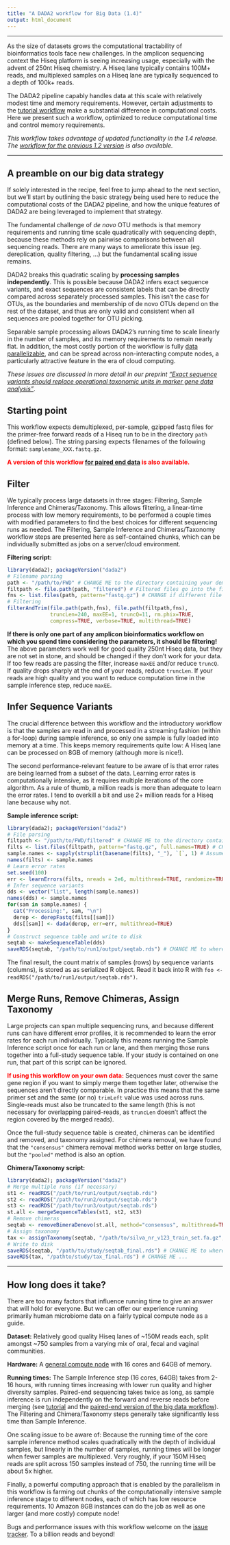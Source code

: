 ```yaml
---
title: "A DADA2 workflow for Big Data (1.4)"
output: html_document
---
```


--------------------------

As the size of datasets grows the computational tractability of bioinformatics tools face new challenges. In the amplicon sequencing context the Hiseq platform is seeing increasing usage, especially with the advent of 250nt Hiseq chemistry. A Hiseq lane typically contains 100M+ reads, and multiplexed samples on a Hiseq lane are typically sequenced to a depth of 100k+ reads.

The DADA2 pipeline capably handles data at this scale with relatively modest time and memory requirements. However, certain adjustments to the [tutorial workflow](tutorial.html) make a substantial difference in computational costs. Here we present such a workflow, optimized to reduce computational time and control memory requirements.

*This workflow takes advantage of updated functionality in the 1.4 release. The [workflow for the previous 1.2 version](big_dada_1_2.html) is also available.*

--------------------------

## A preamble on our big data strategy

If solely interested in the recipe, feel free to jump ahead to the next section, but we'll start by outlining the basic strategy being used here to reduce the computational costs of the DADA2 pipeline, and how the unique features of DADA2 are being leveraged to implement that strategy.

The fundamental challenge of *de novo* OTU methods is that memory requirements and running time scale quadratically with sequencing depth, because these methods rely on pairwise comparisons between all sequencing reads. There are many ways to ameliorate this issue (eg. dereplication, quality filtering, ...) but the fundamental scaling issue remains.

DADA2 breaks this quadratic scaling by **processing samples independently**. This is possible because DADA2 infers exact sequence variants, and exact sequences are consistent labels that can be directly compared across separately processed samples. This isn't the case for OTUs, as the boundaries and membership of de novo OTUs depend on the rest of the dataset, and thus are only valid and consistent when all sequences are pooled together for OTU picking. 

Separable sample processing allows DADA2's running time to scale linearly in the number of samples, and its memory requirements to remain nearly flat. In addition, the most costly portion of the workflow is fully [data parallelizable](https://en.wikipedia.org/wiki/Data_parallelism), and can be spread across non-interacting compute nodes, a particularly attractive feature in the era of cloud computing.

*These issues are discussed in more detail in our preprint ["Exact sequence variants should replace operational taxonomic units in marker gene data analysis"](http://www.biorxiv.org/content/early/2017/03/07/113597)*.

## Starting point

This workflow expects demultiplexed, per-sample, gzipped fastq files for the primer-free forward reads of a Hiseq run to be in the directory `path` (defined below). The string parsing expects filenames of the following format: `samplename_XXX.fastq.gz`.

**<span style="color:red">A version of this workflow [for paired end data](bigdata_paired.html) is also available.**

## Filter

We typically process large datasets in three stages: Filtering, Sample Inference and Chimeras/Taxonomy. This allows filtering, a linear-time process with low memory requirements, to be performed a couple times with modified parameters to find the best choices for different sequencing runs as needed. The Filtering, Sample Inference and Chimeras/Taxonomy workflow steps are presented here as self-contained chunks, which can be individually submitted as jobs on a server/cloud environment.

**Filtering script:**
```r
library(dada2); packageVersion("dada2")
# Filename parsing
path <- "/path/to/FWD" # CHANGE ME to the directory containing your demultiplexed fastq files
filtpath <- file.path(path, "filtered") # Filtered files go into the filtered/ subdirectory
fns <- list.files(path, pattern="fastq.gz") # CHANGE if different file extensions
# Filtering
filterAndTrim(file.path(path,fns), file.path(filtpath,fns), 
              truncLen=240, maxEE=1, truncQ=11, rm.phix=TRUE,
              compress=TRUE, verbose=TRUE, multithread=TRUE)
```

**If there is only one part of any amplicon bioinformatics workflow on which you spend time considering the parameters, it should be filtering!** The above parameters work well for good quality 250nt Hiseq data, but they are not set in stone, and should be changed if they don't work for your data. If too few reads are passing the filter, increase `maxEE` and/or reduce `truncQ`. If quality drops sharply at the end of your reads, reduce `truncLen`. If your reads are high quality and you want to reduce computation time in the sample inference step, reduce `maxEE`.

## Infer Sequence Variants

The crucial difference between this workflow and the introductory workflow is that the samples are read in and processed in a streaming fashion (within a for-loop) during sample inference, so only one sample is fully loaded into memory at a time. This keeps memory requirements quite low: A Hiseq lane can be processed on 8GB of memory (although more is nice!).

The second performance-relevant feature to be aware of is that error rates are being learned from a subset of the data. Learning error rates is computationally intensive, as it requires multiple iterations of the core algorithm. As a rule of thumb, a million reads is more than adequate to learn the error rates. I tend to overkill a bit and use 2+ million reads for a Hiseq lane because why not.

**Sample inference script:**
```r
library(dada2); packageVersion("dada2")
# File parsing
filtpath <- "/path/to/FWD/filtered" # CHANGE ME to the directory containing your filtered fastq files
filts <- list.files(filtpath, pattern="fastq.gz", full.names=TRUE) # CHANGE if different file extensions
sample.names <- sapply(strsplit(basename(filts), "_"), `[`, 1) # Assumes filename = sample_XXX.fastq.gz
names(filts) <- sample.names
# Learn error rates
set.seed(100)
err <- learnErrors(filts, nreads = 2e6, multithread=TRUE, randomize=TRUE)
# Infer sequence variants
dds <- vector("list", length(sample.names))
names(dds) <- sample.names
for(sam in sample.names) {
  cat("Processing:", sam, "\n")
  derep <- derepFastq(filts[[sam]])
  dds[[sam]] <- dada(derep, err=err, multithread=TRUE)
}
# Construct sequence table and write to disk
seqtab <- makeSequenceTable(dds)
saveRDS(seqtab, "/path/to/run1/output/seqtab.rds") # CHANGE ME to where you want sequence table saved
```

The final result, the count matrix of samples (rows) by sequence variants (columns), is stored as as serialized R object. Read it back into R with `foo <- readRDS("/path/to/run1/output/seqtab.rds")`.

## Merge Runs, Remove Chimeras, Assign Taxonomy

Large projects can span multiple sequencing runs, and because different runs can have different error profiles, it is recommended to learn the error rates for each run individually. Typically this means running the Sample Inference script once for each run or lane, and then merging those runs together into a full-study sequence table. If your study is contained on one run, that part of this script can be ignored.

**<span style="color:red">If using this workflow on your own data:</span>** Sequences must cover the same gene region if you want to simply merge them together later, otherwise the sequences aren't directly comparable. In practice this means that the same primer set and the same (or no) `trimLeft` value was used across runs. Single-reads must also be truncated to the same length (this is not necessary for overlapping paired-reads, as `truncLen` doesn't affect the region covered by the merged reads).

Once the full-study sequence table is created, chimeras can be identified and removed, and taxonomy assigned. For chimera removal, we have found that the `"consensus"` chimera removal method works better on large studies, but the `"pooled"` method is also an option.

**Chimera/Taxonomy script:**
```r
library(dada2); packageVersion("dada2")
# Merge multiple runs (if necessary)
st1 <- readRDS("/path/to/run1/output/seqtab.rds")
st2 <- readRDS("/path/to/run2/output/seqtab.rds")
st3 <- readRDS("/path/to/run3/output/seqtab.rds")
st.all <- mergeSequenceTables(st1, st2, st3)
# Remove chimeras
seqtab <- removeBimeraDenovo(st.all, method="consensus", multithread=TRUE)
# Assign taxonomy
tax <- assignTaxonomy(seqtab, "/path/to/silva_nr_v123_train_set.fa.gz", multithread=TRUE)
# Write to disk
saveRDS(seqtab, "/path/to/study/seqtab_final.rds") # CHANGE ME to where you want sequence table saved
saveRDS(tax, "/pathto/study/tax_final.rds") # CHANGE ME ...
```

--------------------------

## How long does it take?

There are too many factors that influence running time to give an answer that will hold for everyone. But we can offer our experience running primarily human microbiome data on a fairly typical compute node as a guide.

**Dataset:** Relatively good quality Hiseq lanes of ~150M reads each, split amongst ~750 samples from a varying mix of oral, fecal and vaginal communities.

**Hardware:** A [general compute node](http://sherlock.stanford.edu/mediawiki/index.php/Main_Page) with 16 cores and 64GB of memory.

**Running times:** The Sample Inference step (16 cores, 64GB) takes from 2-16 hours, with running times increasing with lower run quality and higher diversity samples. Paired-end sequencing takes twice as long, as sample inference is run independently on the forward and reverse reads before merging (see [tutorial](tutorial.html) and the [paired-end version of the big data workflow](bigdata_paired.html)). The Filtering and Chimera/Taxonomy steps generally take significantly less time than Sample Inference.

One scaling issue to be aware of: Because the running time of the core sample inference method scales quadratically with the depth of individual samples, but linearly in the number of samples, running times will be longer when fewer samples are multiplexed. Very roughly, if your 150M Hiseq reads are split across 150 samples instead of 750, the running time will be about 5x higher.

Finally, a powerful computing approach that is enabled by the parallelism in this workflow is farming out chunks of the computationally intensive sample inference stage to different nodes, each of which has low resource requirements. 10 Amazon 8GB instances can do the job as well as one larger (and more costly) compute node!

Bugs and performance issues with this workflow welcome on the [issue tracker](https://github.com/benjjneb/dada2/issues). To a billion reads and beyond!

